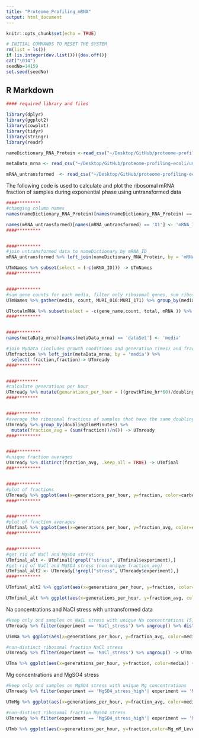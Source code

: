 ```yaml
---
title: "Proteome_Profiling_mRNA"
output: html_document
---
```


```r
knitr::opts_chunk$set(echo = TRUE)
```

```r
# INITIAL COMMANDS TO RESET THE SYSTEM
rm(list = ls())
if (is.integer(dev.list())){dev.off()}
cat("\014")
seedNo=14159
set.seed(seedNo)
```
## R Markdown

```r
#### required library and files

library(dplyr)
library(ggplot2)
library(cowplot)
library(tidyr)
library(stringr)
library(readr)

nameDictionary_RNA_Protein <-read_csv("~/Desktop/GitHub/proteome-profiling-ecoli/Files/nameDictionary_RNA_Protein.csv")

metaData_mrna <- read_csv("~/Desktop/GitHub/proteome-profiling-ecoli/umut/metaData_mrna_trT_set00_StcAllEx_SYAN_baseMgAllMg_baseNaAllNa_ExpAllPhase_noFilter_p1Sf_noNorm.csv")

mRNA_untransformed  <- read_csv("~/Desktop/GitHub/proteome-profiling-ecoli/umut/resDf_mrna_trT_set00_StcAllEx_SYAN_baseMgAllMg_baseNaAllNa_ExpAllPhase_noFilter_p1Sf_noNorm.csv")

```

The following code is used to calculate and plot the ribosomal mRNA fraction of samples during exponential phase using untransformed data

```r
####*********
#changing column names 
names(nameDictionary_RNA_Protein)[names(nameDictionary_RNA_Protein) == 'b#'] <- 'b'

names(mRNA_untransformed)[names(mRNA_untransformed) == 'X1'] <- 'mRNA_ID'
####*********


####*********
#join untransformed data to nameDictionary by mRNA_ID
mRNA_untransformed %>% left_join(nameDictionary_RNA_Protein, by = 'mRNA_ID') %>% subset(select = -c(Protein_id, b)) %>% select(mRNA_ID, gene_name, everything())-> UTmNames

UTmNames %>% subset(select = (-c(mRNA_ID))) -> UTmNames
####*********


####*********
#sum gene counts for each media, filter only ribosomal genes, sum ribosomal gene counts for each media, calculate ribosomal fraction 
UTmNames %>% gather(media, count, MURI_016:MURI_171) %>% group_by(media) %>% mutate(total= sum(count)) %>% filter(str_detect(gene_name,regex('^rp'))) %>% group_by(media) %>% mutate(mRNA = sum(count)) %>% mutate(fraction = mRNA/total)-> UTtotalmRNA

UTtotalmRNA %>% subset(select = -c(gene_name,count, total, mRNA )) %>% distinct(fraction) -> UTmfraction 
####*********


####*********
names(metaData_mrna)[names(metaData_mrna) == 'dataSet'] <- 'media'

#join Mydata (includes growth conditions and generation times) and fraction by sample
UTmfraction %>% left_join(metaData_mrna, by = 'media') %>% 
  select(-fraction,fraction)-> UTmready
####*********


####********
#calculate generations per hour
UTmready %>% mutate(generations_per_hour = ((growthTime_hr*60)/doublingTimeMinutes)/growthTime_hr) -> UTmready
####********


####*********
#average the ribosomal fractions of samples that have the same doubling time
UTmready %>% group_by(doublingTimeMinutes) %>% 
  mutate(fraction_avg = (sum(fraction))/n()) -> UTmready
####*********


####*********
#unique fraction averages
UTmready %>% distinct(fraction_avg, .keep_all = TRUE) -> UTmfinal
###**********


####*********
#plot of fractions
UTmready %>% ggplot(aes(x=generations_per_hour, y=fraction, color=carbonSource)) + xlab('Generations per Hour') + ylab('Ribosomal Fraction') + geom_point() + geom_text(aes(label=media),hjust='inward', vjust=1 , size= 5)
####*********


####*********
#plot of fraction averages
UTmfinal %>% ggplot(aes(x=generations_per_hour, y=fraction_avg, color=carbonSource)) + xlab('Generations per Hour') + ylab('mRNA Fraction') + geom_point() + geom_text(aes(label=media),hjust='inward', vjust=1 , size= 5)
####*********


####*********
#get rid of NaCl and MgSO4 stress 
UTmfinal_alt <- UTmfinal[!grepl("stress", UTmfinal$experiment),]
#get rid of NaCl and MgSO4 stress (non-unique fraction_avg)
UTmfinal_alt2 <- UTmready[!grepl("stress", UTmready$experiment),]
####*********

UTmfinal_alt2 %>% ggplot(aes(x=generations_per_hour, y=fraction, color=carbonSource)) + xlab('Generations per Hour') + ylab('Ribosomal Fraction') + geom_point() + geom_text(aes(label=media),hjust='inward', vjust=1 , size= 5) 

UTmfinal_alt %>% ggplot(aes(x=generations_per_hour, y=fraction_avg, color=carbonSource)) + xlab('Generations per Hour') + ylab('Ribosomal Fraction') + geom_point() + geom_text(aes(label=media),hjust='inward', vjust=1 , size= 5) 

```

Na concentrations and NaCl stress with untransformed data
```r
#keep only ond samples on NaCL stress with unique Na concentrations (5,100,200,300)
UTmready %>% filter(experiment == 'NaCl_stress') %>% ungroup() %>% distinct(Na_mM, carbonSource,.keep_all = TRUE) -> UTmNa

UTmNa %>% ggplot(aes(x=generations_per_hour, y=fraction_avg, color=media)) + xlab('Generations per Hour') + ylab('Ribosomal Fraction') + geom_point() + geom_text(aes(label=Na_mM),hjust='inward', vjust=1 , size= 5) 

#non-distinct ribosomal fraction NaCl stress
UTmready %>% filter(experiment == 'NaCl_stress') %>% ungroup() -> UTma

UTma %>% ggplot(aes(x=generations_per_hour, y=fraction, color=media)) + xlab('Generations per Hour') + ylab('Ribosomal Fraction') + geom_point() + geom_text(aes(label=Na_mM),hjust='inward', vjust=1 , size= 5) 

```


Mg concentrations and MgSO4 stress
``` r
#keep only ond samples on MgSO4 stress with unique Mg concentrations 
UTmready %>% filter(experiment == 'MgSO4_stress_high'| experiment == 'MgSO4_stress_low') %>% ungroup() %>% distinct(Mg_mM, carbonSource,.keep_all = TRUE) -> UTmMg

UTmMg %>% ggplot(aes(x=generations_per_hour, y=fraction_avg, color=media)) + xlab('Generations per Hour') + ylab('Ribosomal Fraction') + geom_point() + geom_text(aes(label=Mg_mM),hjust='inward', vjust=1 , size= 5) 

#non-distinct ribosomal fraction MgSO4 stress
UTmready %>% filter(experiment == 'MgSO4_stress_high'| experiment == 'MgSO4_stress_low') %>% ungroup() -> UTmb

UTmb %>% ggplot(aes(x=generations_per_hour, y=fraction,color=Mg_mM_Levels )) + xlab('Generations per Hour') + ylab('Ribosomal Fraction') + geom_point() + geom_text(aes(label=Mg_mM),hjust='inward', vjust=1 , size= 5) 
```

